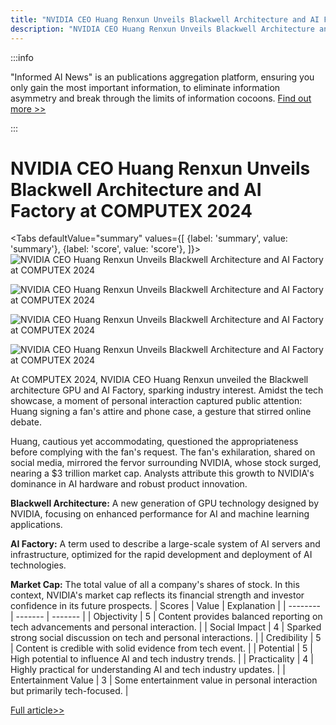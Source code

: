```yaml
---
title: "NVIDIA CEO Huang Renxun Unveils Blackwell Architecture and AI Factory at COMPUTEX 2024"
description: "NVIDIA CEO Huang Renxun Unveils Blackwell Architecture and AI Factory at COMPUTEX 2024"
---
```



:::info

"Informed AI News" is an publications aggregation platform, ensuring you only gain the most important information, to eliminate information asymmetry and break through the limits of information cocoons.  [Find out more >>](/docs/guides)

:::

# NVIDIA CEO Huang Renxun Unveils Blackwell Architecture and AI Factory at COMPUTEX 2024


<Tabs
	defaultValue="summary"
	values={[
	{label: 'summary', value: 'summary'},
	{label: 'score', value: 'score'},
]}>
<TabItem value="summary">
<img
  src="https://image.informedainews.com/2024/06/07/Ar-rRN-1717724959-0.jpg"
  alt="NVIDIA CEO Huang Renxun Unveils Blackwell Architecture and AI Factory at COMPUTEX 2024"
/>

<img
  src="https://image.informedainews.com/2024/06/07/Ar-lR3-1717724959-1.jpg"
  alt="NVIDIA CEO Huang Renxun Unveils Blackwell Architecture and AI Factory at COMPUTEX 2024"
/>

<img
  src="https://image.informedainews.com/2024/06/07/Ar-03n-1717724959-2.jpg"
  alt="NVIDIA CEO Huang Renxun Unveils Blackwell Architecture and AI Factory at COMPUTEX 2024"
/>

<img
  src="https://image.informedainews.com/2024/06/07/Ar-Byi-1717724959-3.jpg"
  alt="NVIDIA CEO Huang Renxun Unveils Blackwell Architecture and AI Factory at COMPUTEX 2024"
/>



At COMPUTEX 2024, NVIDIA CEO Huang Renxun unveiled the Blackwell architecture GPU and AI Factory, sparking industry interest. Amidst the tech showcase, a moment of personal interaction captured public attention: Huang signing a fan's attire and phone case, a gesture that stirred online debate.

Huang, cautious yet accommodating, questioned the appropriateness before complying with the fan's request. The fan's exhilaration, shared on social media, mirrored the fervor surrounding NVIDIA, whose stock surged, nearing a $3 trillion market cap. Analysts attribute this growth to NVIDIA's dominance in AI hardware and robust product innovation.

**Blackwell Architecture:** A new generation of GPU technology designed by NVIDIA, focusing on enhanced performance for AI and machine learning applications.

**AI Factory:** A term used to describe a large-scale system of AI servers and infrastructure, optimized for the rapid development and deployment of AI technologies.

**Market Cap:** The total value of all a company's shares of stock. In this context, NVIDIA's market cap reflects its financial strength and investor confidence in its future prospects.
</TabItem>
<TabItem value="score">
	| Scores     | Value   | Explanation |
	| -------- | ------- | ------- |
	| Objectivity  | 5    | Content provides balanced reporting on tech advancements and personal interaction.    |
	| Social Impact | 4     | Sparked strong social discussion on tech and personal interactions.    |
	| Credibility    | 5    | Content is credible with solid evidence from tech event.    |
	| Potential    | 5    | High potential to influence AI and tech industry trends.    |
	| Practicality    | 4    | Highly practical for understanding AI and tech industry updates.    |
	| Entertainment Value    | 3    | Some entertainment value in personal interaction but primarily tech-focused.    |
</TabItem>
</Tabs>

[Full article>>](https://www.cnbeta.com.tw/articles/tech/1433645.htm)
